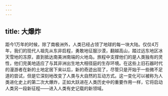 ```yaml
---
---
---
```

title: 大爆炸
---




距今1万年的时候，除了南极洲外，人类已经占领了地球的每一块大陆。仅仅4万年，我们的现代人祖先从东非启程，勇敢地征服沙漠，翻越高山，踏过远东地区冰天雪地的冻原，直到抵达南美洲南端的火地岛。旅程中支撑他们的是人类独有的灵性，他们完美地适应了与其非洲出生地大相径庭的生存环境。在这些上旧石器时代的漫游者在新的土地定居下来以后，新的奇迹出现了，尽管只是开始于一些微不足道的尝试，但是它深刻地改变了人类与大自然的互动方式。这一变化可以被称为人类进化史上的第二次大爆炸，正如大跃进在人类历史中的重要作用一样，它将启动人类另一段新征程——进入人类有史记载的新领域。